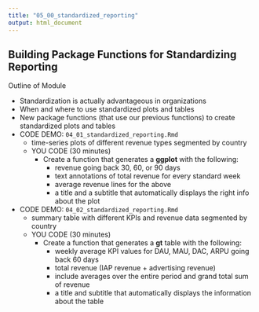 ```yaml
---
title: "05_00_standardized_reporting"
output: html_document
---
```


## Building Package Functions for Standardizing Reporting

Outline of Module

- Standardization is actually advantageous in organizations
- When and where to use standardized plots and tables
- New package functions (that use our previous functions) to create standardized plots and tables
- CODE DEMO: `04_01_standardized_reporting.Rmd`
    - time-series plots of different revenue types segmented by country
    - YOU CODE (30 minutes)
        - Create a function that generates a **ggplot** with the following:
          - revenue going back 30, 60, or 90 days
          - text annotations of total revenue for every standard week
          - average revenue lines for the above
          - a title and a subtitle that automatically displays the right info about the plot
- CODE DEMO: `04_02_standardized_reporting.Rmd`
    - summary table with different KPIs and revenue data segmented by country
    - YOU CODE (30 minutes)
        - Create a function that generates a **gt** table with the following:
          - weekly average KPI values for DAU, MAU, DAC, ARPU going back 60 days
          - total revenue (IAP revenue + advertising revenue)
          - include averages over the entire period and grand total sum of revenue
          - a title and subtitle that automatically displays the information about the table
